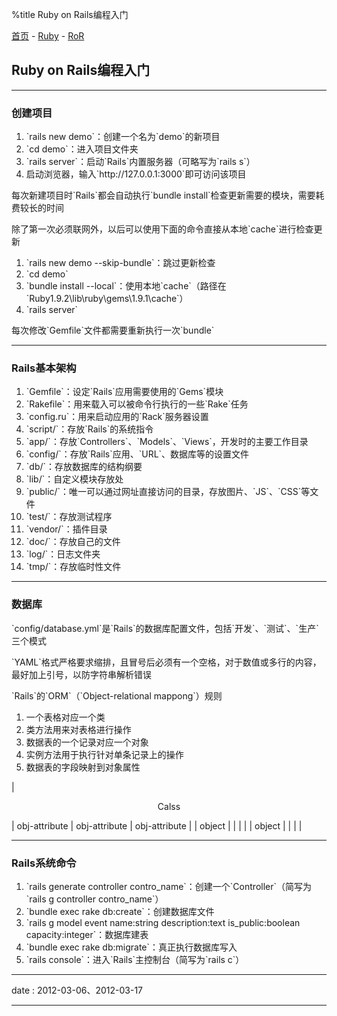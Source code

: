 %title Ruby on Rails编程入门

[[../../../index|首页]] - [[../index|Ruby]] - [[index|RoR]]
==Ruby on Rails编程入门==
----
===创建项目===

# `rails new demo`：创建一个名为`demo`的新项目
# `cd demo`：进入项目文件夹
# `rails server`：启动`Rails`内置服务器（可略写为`rails s`）
# 启动浏览器，输入`http://127.0.0.1:3000`即可访问该项目

每次新建项目时`Rails`都会自动执行`bundle install`检查更新需要的模块，需要耗费较长的时间

除了第一次必须联网外，以后可以使用下面的命令直接从本地`cache`进行检查更新

# `rails new demo --skip-bundle`：跳过更新检查
# `cd demo`
# `bundle install --local`：使用本地`cache`（路径在`Ruby1.9.2\lib\ruby\gems\1.9.1\cache`）
# `rails server`

每次修改`Gemfile`文件都需要重新执行一次`bundle`
----
===Rails基本架构===

# `Gemfile`：设定`Rails`应用需要使用的`Gems`模块
# `Rakefile`：用来载入可以被命令行执行的一些`Rake`任务
# `config.ru`：用来启动应用的`Rack`服务器设置
# `script/`：存放`Rails`的系统指令
# `app/`：存放`Controllers`、`Models`、`Views`，开发时的主要工作目录
# `config/`：存放`Rails`应用、`URL`、数据库等的设置文件
# `db/`：存放数据库的结构纲要
# `lib/`：自定义模块存放处
# `public/`：唯一可以通过网址直接访问的目录，存放图片、`JS`、`CSS`等文件
# `test/`：存放测试程序
# `vendor/`：插件目录
# `doc/`：存放自己的文件
# `log/`：日志文件夹
# `tmp/`：存放临时性文件
----
===数据库===

`config/database.yml`是`Rails`的数据库配置文件，包括`开发`、`测试`、`生产`三个模式

`YAML`格式严格要求缩排，且冒号后必须有一个空格，对于数值或多行的内容，最好加上引号，以防字符串解析错误

`Rails`的`ORM`（`Object-relational mappong`）规则

# 一个表格对应一个类
# 类方法用来对表格进行操作
# 数据表的一个记录对应一个对象
# 实例方法用于执行针对单条记录上的操作
# 数据表的字段映射到对象属性

| <center>Calss</center> | obj-attribute | obj-attribute | obj-attribute |
| object                 |               |               |               |
| object                 |               |               |               |
----
===Rails系统命令===

# `rails generate controller contro_name`：创建一个`Controller`（简写为`rails g controller contro_name`）
# `bundle exec rake db:create`：创建数据库文件
# `rails g model event name:string description:text is_public:boolean capacity:integer`：数据库建表
# `bundle exec rake db:migrate`：真正执行数据库写入
# `rails console`：进入`Rails`主控制台（简写为`rails c`）
----
<red>date</red> : 2012-03-06、2012-03-17
----

